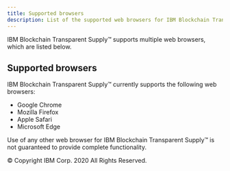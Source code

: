 ```yaml
---
title: Supported browsers
description: List of the supported web browsers for IBM Blockchain Transparent Supply™.
---
```


<PageDescription>

IBM Blockchain Transparent Supply™ supports multiple web browsers, which are listed below.

</PageDescription>


## Supported browsers

IBM Blockchain Transparent Supply™ currently supports the following web browsers:

* Google Chrome
* Mozilla Firefox
* Apple Safari
* Microsoft Edge

Use of any other web browser for IBM Blockchain Transparent Supply™ is
not guaranteed to provide complete functionality.

<PageCopyright>© Copyright IBM Corp. 2020 All Rights Reserved.</PageCopyright>
